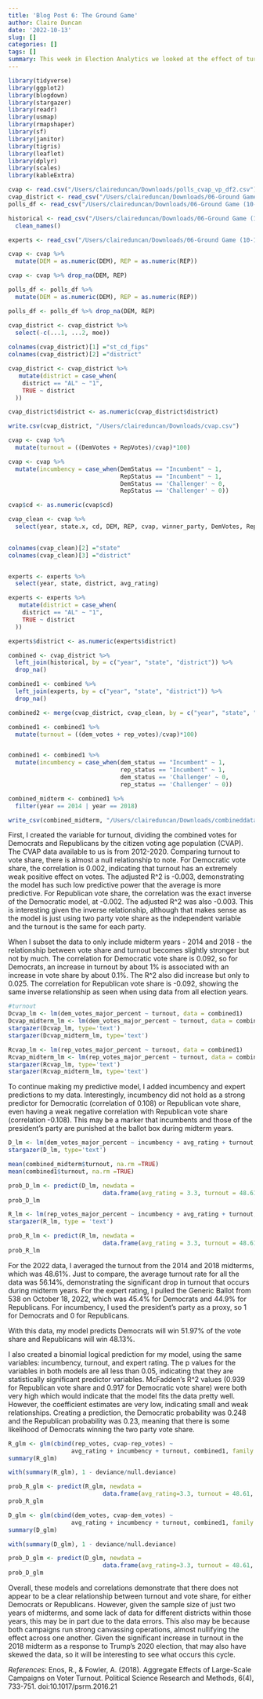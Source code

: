 ```yaml
---
title: 'Blog Post 6: The Ground Game'
author: Claire Duncan
date: '2022-10-13'
slug: []
categories: []
tags: []
summary: This week in Election Analytics we looked at the effect of turnout on vote share, given what we discussed about the ground game of a campaign — how campaigns try to mobilize and persuade voters by direct contact. While these methods have changed slightly with technological advancements, canvassing and phonebanking are at the heart of the ground game. Research demonstrates that ground campaigns may not have a large perusasion effect but they can mobilize and turn out voters (Enos and Fowler (2016)). 
---
```


```r

library(tidyverse)
library(ggplot2)
library(blogdown)
library(stargazer)
library(readr)
library(usmap)
library(rmapshaper)
library(sf)
library(janitor)
library(tigris)
library(leaflet)
library(dplyr)
library(scales)
library(kableExtra)

```

```r
cvap <- read.csv("/Users/claireduncan/Downloads/polls_cvap_vp_df2.csv")
cvap_district <- read_csv("/Users/claireduncan/Downloads/06-Ground Game (10-13)/Section data/cvap_district_2012-2020_clean.csv")
polls_df <- read_csv("/Users/claireduncan/Downloads/06-Ground Game (10-13)/Section data/house_polls_long.csv")

historical <- read_csv("/Users/claireduncan/Downloads/06-Ground Game (10-13)/historical.csv") %>%
  clean_names()

experts <- read_csv("/Users/claireduncan/Downloads/06-Ground Game (10-13)/expert_rating.csv")
```

```r
cvap <- cvap %>%
  mutate(DEM = as.numeric(DEM), REP = as.numeric(REP))

cvap <- cvap %>% drop_na(DEM, REP)

polls_df <- polls_df %>%
  mutate(DEM = as.numeric(DEM), REP = as.numeric(REP))

polls_df <- polls_df %>% drop_na(DEM, REP)
```


```r
cvap_district <- cvap_district %>%
  select(-c(...1, ...2, moe))
  
colnames(cvap_district)[1] ="st_cd_fips"
colnames(cvap_district)[2] ="district"

cvap_district <- cvap_district %>%
   mutate(district = case_when(
    district == "AL" ~ "1",
    TRUE ~ district
  ))

cvap_district$district <- as.numeric(cvap_district$district)

write.csv(cvap_district, "/Users/claireduncan/Downloads/cvap.csv")
```


```r
cvap <- cvap %>%
  mutate(turnout = ((DemVotes + RepVotes)/cvap)*100)

cvap <- cvap %>%
  mutate(incumbency = case_when(DemStatus == "Incumbent" ~ 1,
                                RepStatus == "Incumbent" ~ 1,
                                DemStatus == 'Challenger' ~ 0,
                                RepStatus == 'Challenger' ~ 0))

cvap$cd <- as.numeric(cvap$cd)

cvap_clean <- cvap %>%
  select(year, state.x, cd, DEM, REP, cvap, winner_party, DemVotes, RepVotes, RepStatus, DemStatus, RepVotesMajorPercent, DemVotesMajorPercent, president_party, turnout, incumbency)
 

colnames(cvap_clean)[2] ="state"
colnames(cvap_clean)[3] ="district"


experts <- experts %>%
  select(year, state, district, avg_rating)

experts <- experts %>%
   mutate(district = case_when(
    district == "AL" ~ "1",
    TRUE ~ district
  ))

experts$district <- as.numeric(experts$district)

```


```r
combined <- cvap_district %>%
  left_join(historical, by = c("year", "state", "district")) %>%
  drop_na()

combined1 <- combined %>%
  left_join(experts, by = c("year", "state", "district")) %>%
  drop_na()

combined2 <- merge(cvap_district, cvap_clean, by = c("year", "state", "district"))

```


```r
combined1 <- combined1 %>%
  mutate(turnout = ((dem_votes + rep_votes)/cvap)*100)


combined1 <- combined1 %>%
  mutate(incumbency = case_when(dem_status == "Incumbent" ~ 1,
                                rep_status == "Incumbent" ~ 1,
                                dem_status == 'Challenger' ~ 0,
                                rep_status == 'Challenger' ~ 0))

combined_midterm <- combined1 %>%
  filter(year == 2014 | year == 2018)

write_csv(combined_midterm, "/Users/claireduncan/Downloads/combineddata.csv")
```
First, I created the variable for turnout, dividing the combined votes for Democrats and Republicans by the citizen voting age population (CVAP). The CVAP data available to us is from 2012-2020. Comparing turnout to vote share, there is almost a null relationship to note. For Democratic vote share, the correlation is 0.002, indicating that turnout has an extremely weak positive effect on votes. The adjusted R^2 is -0.003, demonstrating the model has such low predictive power that the average is more predictive. For Republican vote share, the correlation was the exact inverse of the Democratic model, at -0.002. The adjusted R^2 was also -0.003. This is interesting given the inverse relationship, although that makes sense as the model is just using two party vote share as the independent variable and the turnout is the same for each party. 


When I subset the data to only include midterm years - 2014 and 2018 - the relationship between vote share and turnout becomes slightly stronger but not by much. The correlation for Democratic vote share is 0.092, so for Democrats, an increase in turnout by about 1% is associated with an increase in vote share by about 0.1%. The R^2 also did increase but only to 0.025. The correlation for Republican vote share is -0.092, showing the same inverse relationship as seen when using data from all election years.

```r
#turnout 
Dcvap_lm <- lm(dem_votes_major_percent ~ turnout, data = combined1)
Dcvap_midterm_lm <- lm(dem_votes_major_percent ~ turnout, data = combined_midterm)
stargazer(Dcvap_lm, type='text')
stargazer(Dcvap_midterm_lm, type='text')

Rcvap_lm <- lm(rep_votes_major_percent ~ turnout, data = combined1)
Rcvap_midterm_lm <- lm(rep_votes_major_percent ~ turnout, data = combined_midterm)
stargazer(Rcvap_lm, type='text')
stargazer(Rcvap_midterm_lm, type='text')

```

To continue making my predictive model, I added incumbency and expert predictions to my data. Interestingly, incumbency did not hold as a strong predictor for Democratic (correlation of 0.108) or Republican vote share, even having a weak negative correlation with Republican vote share (correlation -0.108). This may be a marker that incumbents and those of the president’s party are punished at the ballot box during midterm years. 

```r

D_lm <- lm(dem_votes_major_percent ~ incumbency + avg_rating + turnout, data = combined_midterm)
stargazer(D_lm, type='text')

```

```r
mean(combined_midterm$turnout, na.rm =TRUE)
mean(combined1$turnout, na.rm =TRUE)

```

```r
prob_D_lm <- predict(D_lm, newdata = 
                           data.frame(avg_rating = 3.3, turnout = 48.61, incumbency = 1), type="response")[[1]]
prob_D_lm
```

```r
R_lm <- lm(rep_votes_major_percent ~ incumbency + avg_rating + turnout, data = combined_midterm)
stargazer(R_lm, type = 'text')
```

```r
prob_R_lm <- predict(R_lm, newdata = 
                           data.frame(avg_rating = 3.3, turnout = 48.61, incumbency = 0), type="response")[[1]]
prob_R_lm

```

For the 2022 data, I averaged the turnout from the 2014 and 2018 midterms, which was 48.61%. Just to compare, the average turnout rate for all the data was 56.14%, demonstrating the significant drop in turnout that occurs during midterm years. For the expert rating, I pulled the Generic Ballot from 538 on October 18, 2022, which was 45.4% for Democrats and 44.9% for Republicans. For incumbency, I used the president's party as a proxy, so 1 for Democrats and 0 for Republicans.

With this data, my model predicts Democrats will win 51.97% of the vote share and Republicans will win 48.13%.



I also created a binomial logical prediction for my model, using the same variables: incumbency, turnout, and expert rating. The p values for the variables in both models are all less than 0.05, indicating that they are statistically significant predictor variables. McFadden's R^2 values (0.939 for Republican vote share and 0.917 for Democratic vote share) were both very high which would indicate that the model fits the data pretty well. However, the coefficient estimates are very low, indicating small and weak relationships. Creating a prediction, the Democratic probability was 0.248 and the Republican probability was 0.23, meaning that there is some likelihood of Democrats winning the two party vote share.

```r
R_glm <- glm(cbind(rep_votes, cvap-rep_votes) ~ 
                  avg_rating + incumbency + turnout, combined1, family = binomial)
summary(R_glm)

with(summary(R_glm), 1 - deviance/null.deviance)

```


```r
prob_R_glm <- predict(R_glm, newdata = 
                           data.frame(avg_rating=3.3, turnout = 48.61, incumbency = 0), type="response")[[1]]
prob_R_glm
```


```r
D_glm <- glm(cbind(dem_votes, cvap-dem_votes) ~ 
                  avg_rating + incumbency + turnout, combined1, family = binomial)
summary(D_glm)

with(summary(D_glm), 1 - deviance/null.deviance)
```

```r
prob_D_glm <- predict(D_glm, newdata = 
                           data.frame(avg_rating=3.3, turnout = 48.61, incumbency = 1), type="response")[[1]]
prob_D_glm

```

Overall, these models and correlations demonstrate that there does not appear to be a clear relationship between turnout and vote share, for either Democrats or Republicans. However, given the sample size of just two years of midterms, and some lack of data for different districts within those years, this may be in part due to the data errors. This also may be because both campaigns run strong canvassing operations, almost nullifying the effect across one another. Given the significant increase in turnout in the 2018 midterm as a response to Trump’s 2020 election, that may also have skewed the data, so it will be interesting to see what occurs this cycle.


*References*:
Enos, R., & Fowler, A. (2018). Aggregate Effects of Large-Scale Campaigns on Voter Turnout. Political Science Research and Methods, 6(4), 733-751. doi:10.1017/psrm.2016.21
